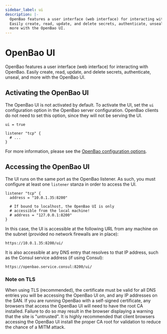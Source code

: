 ```yaml
---
sidebar_label: ui
description: |-
  OpenBao features a user interface (web interface) for interacting with OpenBao.
  Easily create, read, update, and delete secrets, authenticate, unseal, and
  more with the OpenBao UI.
---
```


# OpenBao UI

OpenBao features a user interface (web interface) for interacting with OpenBao.
Easily create, read, update, and delete secrets, authenticate, unseal, and
more with the OpenBao UI.

## Activating the OpenBao UI

The OpenBao UI is not activated by default. To activate the UI, set the `ui`
configuration option in the OpenBao server configuration. OpenBao clients do not
need to set this option, since they will not be serving the UI.

```hcl
ui = true

listener "tcp" {
  # ...
}
```

For more information, please see the
[OpenBao configuration options](/docs/configuration).

## Accessing the OpenBao UI

The UI runs on the same port as the OpenBao listener. As such, you must configure
at least one `listener` stanza in order to access the UI.

```hcl
listener "tcp" {
  address = "10.0.1.35:8200"

  # If bound to localhost, the OpenBao UI is only
  # accessible from the local machine!
  # address = "127.0.0.1:8200"
}
```

In this case, the UI is accessible at the following URL from any machine on the
subnet (provided no network firewalls are in place):

```text
https://10.0.1.35:8200/ui/
```

It is also accessible at any DNS entry that resolves to that IP address, such as
the Consul service address (if using Consul):

```text
https://openbao.service.consul:8200/ui/
```

### Note on TLS

When using TLS (recommended), the certificate must be valid for all DNS entries
you will be accessing the OpenBao UI on, and any IP addresses on the SAN. If you
are running OpenBao with a self-signed certificate, any browsers that access the
OpenBao UI will need to have the root CA installed. Failure to do so may result in
the browser displaying a warning that the site is "untrusted". It is highly
recommended that client browsers accessing the OpenBao UI install the proper CA
root for validation to reduce the chance of a MITM attack.
